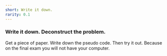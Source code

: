 ```yaml
---
short: Write it down.
rarity: 0.1
---
```


### Write it down. Deconstruct the problem.

Get a piece of paper. Write down the pseudo code. Then try it out.
Because on the final exam you will not have your computer.
